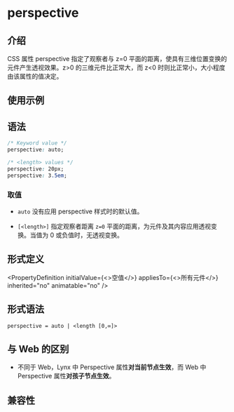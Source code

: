 # perspective

## 介绍

CSS 属性 perspective 指定了观察者与 z=0 平面的距离，使具有三维位置变换的元件产生透视效果。z\>0 的三维元件比正常大，而 z\<0 时则比正常小，大小程度由该属性的值决定。

## 使用示例


<Go
  example="css-api"
  defaultFile="src/perspective/App.tsx"
  img="https://lf-lynx.tiktok-cdns.com/obj/lynx-artifacts-oss-sg/lynx-website/assets/doc/css/perspective.jpg"
  entry="src/perspective"
  defaultEntryFile="dist/perspective.lynx.bundle"
/>

## 语法

```css
/* Keyword value */
perspective: auto;

/* <length> values */
perspective: 20px;
perspective: 3.5em;
```

### 取值

- `auto`
  没有应用 perspective 样式时的默认值。

- `[<length>]`
  指定观察者距离 `z=0` 平面的距离，为元件及其内容应用透视变换。当值为 0 或负值时，无透视变换。

## 形式定义


<PropertyDefinition
  initialValue={<>空值</>}
  appliesTo={<>所有元件</>}
  inherited="no"
  animatable="no"
/>

## 形式语法

```
perspective = auto | <length [0,∞]>
```

## 与 Web 的区别

- 不同于 Web，Lynx 中 Perspective 属性**对当前节点生效**，而 Web 中 Perspective 属性**对孩子节点生效**。

## 兼容性


<LegacyCompatTable metadata="css/properties/perspective" />
